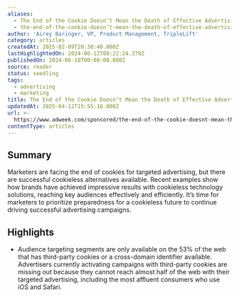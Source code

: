 ```yaml
---
aliases:
  - The End of the Cookie Doesn’t Mean the Death of Effective Advertising
  - the-end-of-the-cookie-doesn’t-mean-the-death-of-effective-advertising
author: 'Airey Baringer, VP, Product Management, TripleLift'
category: articles
createdAt: 2025-02-09T20:38:40.000Z
lastHighlightedOn: 2024-06-12T08:22:24.379Z
publishedOn: 2024-06-10T00:00:00.000Z
source: reader
status: seedling
tags:
  - advertising
  - marketing
title: The End of the Cookie Doesn’t Mean the Death of Effective Advertising
updatedAt: 2025-04-12T15:55:16.000Z
url: >-
  https://www.adweek.com/sponsored/the-end-of-the-cookie-doesnt-mean-the-death-of-effective-advertising/?utm_campaign=_06_11_24
contentType: articles
---
```

## Summary

Marketers are facing the end of cookies for targeted advertising, but there are successful cookieless alternatives available. Recent examples show how brands have achieved impressive results with cookieless technology solutions, reaching key audiences effectively and efficiently. It’s time for marketers to prioritize preparedness for a cookieless future to continue driving successful advertising campaigns.

## Highlights

- Audience targeting segments are only available on the 53% of the web that has third-party cookies or a cross-domain identifier available. Advertisers currently activating campaigns with third-party cookies are missing out because they cannot reach almost half of the web with their targeted advertising, including the most affluent consumers who use iOS and Safari.
